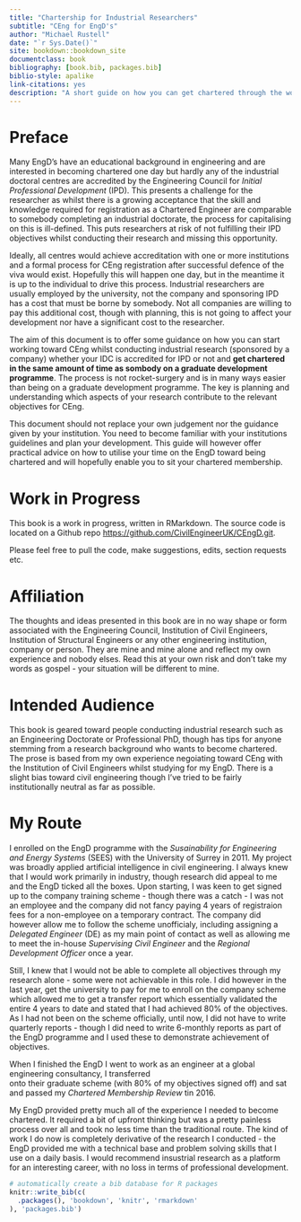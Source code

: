 ```yaml
--- 
title: "Chartership for Industrial Researchers"
subtitle: "CEng for EngD's"
author: "Michael Rustell"
date: "`r Sys.Date()`"
site: bookdown::bookdown_site
documentclass: book
bibliography: [book.bib, packages.bib]
biblio-style: apalike
link-citations: yes
description: "A short guide on how you can get chartered through the work you undertake during your Engineering Doctorate"
---
```


# Preface {-}

Many EngD’s have an educational background in engineering and are interested in becoming
chartered one day but hardly any of the industrial doctoral centres are accredited by the
Engineering Council for *Initial Professional Development* (IPD). This presents a challenge
for the researcher as whilst there is a growing acceptance that the skill and knowledge 
required for registration as a Chartered Engineer are comparable to somebody completing an
industrial doctorate, the process for capitalising on this is ill-defined. This puts 
researchers at risk of not fulfilling their IPD objectives whilst conducting their 
research and missing this opportunity.

Ideally, all centres would achieve accreditation with one or more institutions and a formal
process for CEng registration after successful defence of the viva would exist. Hopefully this
will happen one day, but in the meantime it is up to the individual to drive this process. 
Industrial researchers are usually employed by the university, not the company and sponsoring 
IPD has a cost that must be borne by somebody. Not all companies are willing to pay this additional 
cost, though with planning, this is not going to affect your development nor have a significant cost
to the researcher.

The aim of this document is to offer some guidance on how you can start working toward
CEng whilst conducting industrial research (sponsored by a company) whether your IDC is accredited
for IPD or not and **get chartered in the same amount of time as sombody on a graduate development programme**. 
The process is not rocket-surgery and is in many ways easier than being on a graduate development 
programme. The key is planning and understanding which aspects of your research 
contribute to the relevant objectives for CEng.

This document should not replace your own judgement nor the guidance given by your
institution. You need to become familiar with your institutions guidelines and plan your
development. This guide will however offer practical advice on how to utilise
your time on the EngD toward being chartered and will hopefully enable you to sit your chartered
membership.

# Work in Progress {-}

This book is a work in progress, written in RMarkdown. The source code is located on a Github repo 
[https://github.com/CivilEngineerUK/CEngD.git](https://github.com/CivilEngineerUK/CEngD.git).

Please feel free to pull the code, make suggestions, edits, section requests etc.


# Affiliation {-}

The thoughts and ideas presented in this book are in no way shape or form associated with the
Engineering Council, Institution of Civil Engineers, Institution of Structural Engineers or
any other engineering institution, company or person. They are mine and mine alone and reflect
my own experience and nobody elses. Read this at your own risk and don't take my words as gospel - 
your situation will be different to mine.

# Intended Audience {-}

This book is geared toward people conducting industrial research such as an Engineering Doctorate or
Professional PhD, though has tips for anyone stemming from a research background who wants to become 
chartered. The prose is based from my own experience
negoiating toward CEng with the Institution of Civil Engineers whilst studying for my EngD. 
There is a slight bias toward civil engineering though I've tried to be fairly institutionally neutral as
far as possible.

# My Route {-}

I enrolled on the EngD programme with the *Susainability for Engineering and Energy Systems* (SEES) with the
University of Surrey in 2011. My project was broadly applied artificial intelligence in civil engineering.
I always knew that I would work primarily in industry, though research
did appeal to me and the EngD ticked all the boxes. Upon starting, I was keen to get signed up to
the company training scheme - though there was a catch - I was not an employee and the company did
not fancy paying 4 years of registraion fees for a non-employee on a temporary contract. 
The company did however allow me to follow the scheme unofficialy, including assigning a 
*Delegated Engineer* (DE) as my main point of contact as well as allowing me to meet
the in-house *Supervising Civil Engineer* and the *Regional Development Officer* once a year. 

Still, I knew that I would not be able to complete all objectives through my research alone - some were not
achievable in this role. I did however in the last year, get the university to pay for me to enroll on the
company scheme which allowed me to get a transfer report which essentially validated the entire 4 years
to date and stated that I had achieved 80% of the objectives. As I had not been on the scheme officially,
until now, I did  not have to write quarterly reports - though I did need to write 6-monthly reports as part
of the EngD programme and I used these to demonstrate achievement of objectives.

When I finished the EngD I went to  work as an engineer at a global engineering consultancy, I transferred  
onto their graduate scheme (with 80% of my objectives signed off) and sat and passed my *Chartered Membership
Review* tin 2016.

My EngD provided pretty much all of the experience I needed to become chartered. It required a bit of upfront 
thinking but was a pretty painless process over all and took no less time than the traditional route. 
The kind of work I do now is completely derivative of the research I conducted - the EngD provided me with 
a technical base and problem solving skills that I use on a daily basis. I would recommend insustrial research 
as a platform for an interesting career, with no loss in terms of professional development.

```r
# automatically create a bib database for R packages
knitr::write_bib(c(
  .packages(), 'bookdown', 'knitr', 'rmarkdown'
), 'packages.bib')
```
